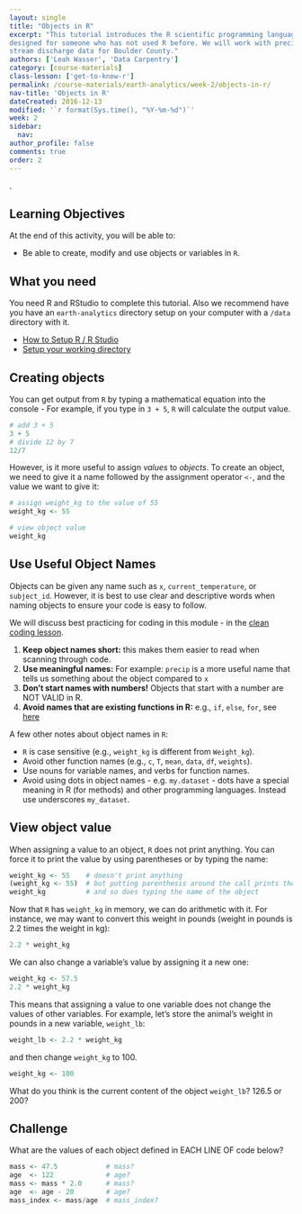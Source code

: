 ```yaml
---
layout: single
title: "Objects in R"
excerpt: "This tutorial introduces the R scientific programming language. It is
designed for someone who has not used R before. We will work with precipitation and
stream discharge data for Boulder County."
authors: ['Leah Wasser', 'Data Carpentry']
category: [course-materials]
class-lesson: ['get-to-know-r']
permalink: /course-materials/earth-analytics/week-2/objects-in-r/
nav-title: 'Objects in R'
dateCreated: 2016-12-13
modified: '`r format(Sys.time(), "%Y-%m-%d")`'
week: 2
sidebar:
  nav:
author_profile: false
comments: true
order: 2
---
```


.

<div class='notice--success' markdown="1">

## <i class="fa fa-graduation-cap" aria-hidden="true"></i> Learning Objectives
At the end of this activity, you will be able to:

* Be able to create, modify and use objects or variables in `R`.

## <i class="fa fa-check-square-o fa-2" aria-hidden="true"></i> What you need

You need R and RStudio to complete this tutorial. Also we recommend have you
have an `earth-analytics` directory setup on your computer with a `/data`
directory with it.

* [How to Setup R / R Studio](/course-materials/earth-analytics/week-1/setup-r-rstudio/)
* [Setup your working directory](/course-materials/earth-analytics/week-1/setup-working-directory/)

</div>


## Creating objects

You can get output from `R` by typing a mathematical equation into the console -
For example, if you type in `3 + 5`, `R` will calculate the output value.

```r
# add 3 + 5
3 + 5
# divide 12 by 7
12/7

```

However, is it more useful to assign _values_ to
_objects_. To create an object, we need to give it a name followed by the
assignment operator `<-`, and the value we want to give it:

```r
# assign weight_kg to the value of 55
weight_kg <- 55

# view object value
weight_kg

```

## Use Useful Object Names
Objects can be given any name such as `x`, `current_temperature`, or
`subject_id`. However, it is best to use clear and descriptive words when naming
objects to ensure your code is easy to follow.

We will discuss best practicing for coding in this module - in the [clean coding
lesson](/course-materials/earth-analytics/week-2/write-clean-code-with-r/).

1. **Keep object names short:** this makes them easier to read when scanning through code.
2. **Use meaningful names:** For example: `precip` is a more useful name that tells us something about the object compared to `x`
3. **Don't start names with numbers!** Objects that start with a number are NOT VALID in R.
4. **Avoid names that are existing functions in R:** e.g.,
`if`, `else`, `for`, see
[here](https://stat.ethz.ch/R-manual/R-devel/library/base/html/Reserved.html)

A few other notes about object names in `R`:

* `R` is case sensitive (e.g., `weight_kg` is different from `Weight_kg`).
* Avoid other function names (e.g., `c`, `T`, `mean`, `data`, `df`, `weights`).
* Use nouns for variable names, and verbs for function names.
* Avoid using dots in object names - e.g. `my.dataset` - dots have a special meaning in R (for methods) and other programming languages. Instead use underscores `my_dataset`.

## View object value
When assigning a value to an object, `R` does not print anything. You can force
it to print the value by using parentheses or by typing the name:

```r
weight_kg <- 55    # doesn't print anything
(weight_kg <- 55)  # but putting parenthesis around the call prints the value of `weight_kg`
weight_kg          # and so does typing the name of the object
```

Now that `R` has `weight_kg` in memory, we can do arithmetic with it. For
instance, we may want to convert this weight in pounds (weight in pounds is 2.2
times the weight in kg):

```r
2.2 * weight_kg
```

We can also change a variable's value by assigning it a new one:

```r
weight_kg <- 57.5
2.2 * weight_kg
```

This means that assigning a value to one variable does not change the values of
other variables.  For example, let's store the animal's weight in pounds in a new
variable, `weight_lb`:

```r
weight_lb <- 2.2 * weight_kg
```

and then change `weight_kg` to 100.

```r
weight_kg <- 100
```

What do you think is the current content of the object `weight_lb`? 126.5 or 200?

<div class="notice--warning" markdown="1">

## <i class="fa fa-pencil-square-o" aria-hidden="true"></i> Challenge

What are the values of each object defined in EACH LINE OF code below?

```r
mass <- 47.5            # mass?
age  <- 122             # age?
mass <- mass * 2.0      # mass?
age  <- age - 20        # age?
mass_index <- mass/age  # mass_index?
```
</div>
